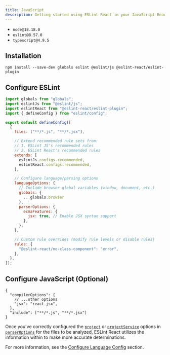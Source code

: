 ```yaml
---
title: JavaScript
description: Getting started using ESLint React in your JavaScript React project
---
```



<Callout type="info" title="This instruction requires the following minimum versions:">

- `node@18.18.0`
- `eslint@8.57.0`
- `typescript@4.9.5`

</Callout>

<Steps>

<Step>

## Installation

```package-install copy
npm install --save-dev globals eslint @eslint/js @eslint-react/eslint-plugin
```

</Step>

<Step>

## Configure ESLint

```js title="eslint.config.js"
import globals from "globals";
import eslintJs from "@eslint/js";
import eslintReact from "@eslint-react/eslint-plugin";
import { defineConfig } from "eslint/config";

export default defineConfig([
  {
    files: ["**/*.js", "**/*.jsx"],

    // Extend recommended rule sets from:
    // 1. ESLint JS's recommended rules
    // 2. ESLint React's recommended rules
    extends: [
      eslintJs.configs.recommended,
      eslintReact.configs.recommended,
    ],

    // Configure language/parsing options
    languageOptions: {
      // Include browser global variables (window, document, etc.)
      globals: {
        ...globals.browser
      },
      parserOptions: {
        ecmaFeatures: {
          jsx: true, // Enable JSX syntax support
        },
      },
    },

    // Custom rule overrides (modify rule levels or disable rules)
    rules: {
      "@eslint-react/no-class-component": "error",
    },
  },
]);
```

</Step>

<Step>

## Configure JavaScript (Optional)

```jsonc title="jsconfig.json"
{
  "compilerOptions": {
    // ...other options
    "jsx": "react-jsx",
  },
  "include": ["**/*.js", "**/*.jsx"]
}
```

<Callout title="TIP">

Once you've correctly configured the [`project`](https://typescript-eslint.io/packages/parser/#project) or [`projectService`](https://typescript-eslint.io/packages/parser/#projectservice) options in [`parserOptions`](https://eslint.org/docs/latest/use/configure/language-options#specifying-parser-options) for the files to be analyzed, ESLint React utilizes the information within to make more accurate determinations.

For more information, see the [Configure Language Config](/docs/configuration/configure-language-config) section.

</Callout>

</Step>

</Steps>
